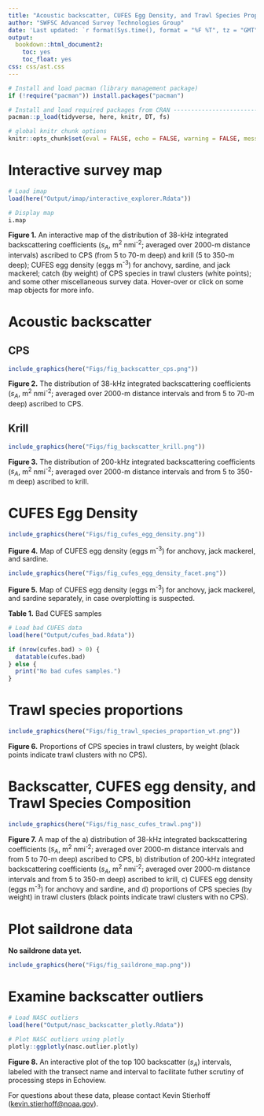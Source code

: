 ```yaml
---
title: "Acoustic backscatter, CUFES Egg Density, and Trawl Species Proportions for the 2019 California Current Ecosystem Survey (1907RL)"
author: "SWFSC Advanced Survey Technologies Group"
date: 'Last updated: `r format(Sys.time(), format = "%F %T", tz = "GMT", usetz = T)`'
output:
  bookdown::html_document2:
    toc: yes
    toc_float: yes
css: css/ast.css
---
```


```r
# Install and load pacman (library management package)
if (!require("pacman")) install.packages("pacman")

# Install and load required packages from CRAN ---------------------------------
pacman::p_load(tidyverse, here, knitr, DT, fs)

# global knitr chunk options
knitr::opts_chunk$set(eval = FALSE, echo = FALSE, warning = FALSE, message = FALSE)
```  

# Interactive survey map

```r
# Load imap
load(here("Output/imap/interactive_explorer.Rdata"))

# Display map
i.map
```

**Figure 1.** An interactive map of the distribution of 38-kHz integrated backscattering coefficients ($s_A$, m^2^ nmi^-2^;  averaged over 2000-m distance intervals) ascribed to CPS (from 5 to 70-m deep) and krill (5 to 350-m deep); CUFES egg density (eggs m^-3^) for anchovy, sardine, and jack mackerel; catch (by weight) of CPS species in trawl clusters (white points); and some other miscellaneous survey data. Hover-over or click on some map objects for more info. 

# Acoustic backscatter
## CPS

```r
include_graphics(here("Figs/fig_backscatter_cps.png"))
```

**Figure 2.** The distribution of 38-kHz integrated backscattering coefficients ($s_A$, m^2^ nmi^-2^;  averaged over 2000-m distance intervals and from 5 to 70-m deep) ascribed to CPS. 

\newpage

## Krill

```r
include_graphics(here("Figs/fig_backscatter_krill.png"))
```

**Figure 3.** The distribution of 200-kHz integrated backscattering coefficients ($s_A$, m^2^ nmi^-2^;  averaged over 2000-m distance intervals and from 5 to 350-m deep) ascribed to krill. 

\newpage  

# CUFES Egg Density

```r
include_graphics(here("Figs/fig_cufes_egg_density.png"))
```

**Figure 4.** Map of CUFES egg density (eggs m^-3^) for anchovy, jack mackerel, and sardine.

```r
include_graphics(here("Figs/fig_cufes_egg_density_facet.png"))
```

**Figure 5.** Map of CUFES egg density (eggs m^-3^) for anchovy, jack mackerel, and sardine separately, in case overplotting is suspected.

\newpage  

**Table 1.** Bad CUFES samples

```r
# Load bad CUFES data
load(here("Output/cufes_bad.Rdata"))

if (nrow(cufes.bad) > 0) {
  datatable(cufes.bad)
} else {
  print("No bad cufes samples.")
}
```


\newpage

# Trawl species proportions  

```r
include_graphics(here("Figs/fig_trawl_species_proportion_wt.png"))
```

**Figure 6.** Proportions of CPS species in trawl clusters, by weight (black points indicate trawl clusters with no CPS).  

\newpage  

# Backscatter, CUFES egg density, and Trawl Species Composition  

```r
include_graphics(here("Figs/fig_nasc_cufes_trawl.png"))
```

**Figure 7.** A map of the a) distribution of 38-kHz integrated backscattering coefficients ($s_A$, m^2^ nmi^-2^;  averaged over 2000-m distance intervals and from 5 to 70-m deep) ascribed to CPS, b) distribution of 200-kHz integrated backscattering coefficients ($s_A$, m^2^ nmi^-2^;  averaged over 2000-m distance intervals and from 5 to 350-m deep) ascribed to krill, c) CUFES egg density (eggs m^-3^) for anchovy and sardine, and d) proportions of CPS species (by weight) in trawl clusters (black points indicate trawl clusters with no CPS).  

# Plot saildrone data
**No saildrone data yet.**

```r
include_graphics(here("Figs/fig_saildrone_map.png"))
```

# Examine backscatter outliers  

```r
# Load NASC outliers
load(here("Output/nasc_backscatter_plotly.Rdata"))

# Plot NASC outliers using plotly
plotly::ggplotly(nasc.outlier.plotly)
```

**Figure 8.** An interactive plot of the top 100 backscatter ($s_A$) intervals, labeled with the transect name and interval to facilitate futher scrutiny of processing steps in Echoview.

For questions about these data, please contact Kevin Stierhoff ([kevin.stierhoff@noaa.gov](mailto:kevin.stierhoff@noaa.gov)).
